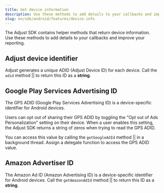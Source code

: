 ```yaml
---
title: Get device information
description: Use these methods to add details to your callbacks and improve your reporting.
slug: en/sdk/android/features/device-info
---
```



The Adjust SDK contains helper methods that return device information. Use these methods to add details to your callbacks and improve your reporting.


## Adjust device identifier

Adjust generates a unique <Abbr>ADID (Adjust Device ID)</Abbr> for each device. Call the <Tooltip>`adid` method || <AdidSig /></Tooltip> to return this ID as a **string**.

<Adid />

## Google Play Services Advertising ID

The <Abbr>GPS ADID (Google Play Services Advertising ID)</Abbr> is a device-specific identifier for Android devices.

Users can opt out of sharing their GPS ADID by toggling the "Opt out of Ads Personalization" setting on their device. When a user enables this setting, the Adjust SDK returns a string of zeros when trying to read the GPS ADID.

You can access this value by calling the <Tooltip>`getGoogleAdId` method || <GetGoogleAdIdSig /></Tooltip> in a background thread. Assign a delegate function to access the GPS ADID value.

<GetGoogleAdId />

## Amazon Advertiser ID

The <Abbr>Amazon Ad ID (Amazon Advertising ID)</Abbr> is a device-specific identifier for Android devices. Call the <Tooltip>`getAmazonAdId` method || <GetAmazonAdIdSig /></Tooltip> to return this ID as a **string**.

<GetAmazonAdId />
